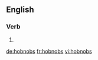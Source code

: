==English==

===Verb===
{{head|en|verb form}}

# {{en-third-person singular of|hobnob}}

[[de:hobnobs]]
[[fr:hobnobs]]
[[vi:hobnobs]]